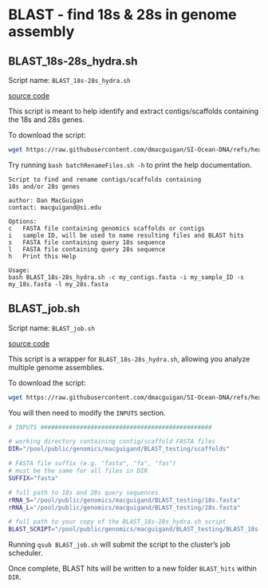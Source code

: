 # BLAST - find 18s & 28s in genome assembly

## BLAST_18s-28s_hydra.sh

Script name: `BLAST_18s-28s_hydra.sh`

[source code](https://github.com/dmacguigan/SI-Ocean-DNA/blob/main/scripts/Hydra/BLAST_Hydra/BLAST_18s-28s_hydra.sh)

This script is meant to help identify and extract contigs/scaffolds containing the 18s and 28s genes.

To download the script:

```bash
wget https://raw.githubusercontent.com/dmacguigan/SI-Ocean-DNA/refs/heads/main/scripts/Hydra/BLAST_Hydra/BLAST_18s-28s_hydra.sh
```

Try running `bash batchRenameFiles.sh -h` to print the help documentation.

```
Script to find and rename contigs/scaffolds containing
18s and/or 28s genes

author: Dan MacGuigan
contact: macguigand@si.edu

Options:
c   FASTA file containing genomics scaffolds or contigs
i   sample ID, will be used to name resulting files and BLAST hits
s   FASTA file containing query 18s sequence
l   FASTA file containing query 28s sequence
h   Print this Help

Usage:
bash BLAST_18s-28s_hydra.sh -c my_contigs.fasta -i my_sample_ID -s my_18s.fasta -l my_28s.fasta
```

## BLAST_job.sh

Script name: `BLAST_job.sh`

[source code](https://github.com/dmacguigan/SI-Ocean-DNA/blob/main/scripts/Hydra/BLAST_Hydra/BLAST_job.sh)

This script is a wrapper for `BLAST_18s-28s_hydra.sh`, allowing you analyze multiple genome assemblies.

To download the script:
```bash
wget https://raw.githubusercontent.com/dmacguigan/SI-Ocean-DNA/refs/heads/main/scripts/Hydra/BLAST_Hydra/BLAST_job.sh
```

You will then need to modify the `INPUTS` section.

```bash
# INPUTS ################################################

# working directory containing contig/scaffold FASTA files
DIR="/pool/public/genomics/macguigand/BLAST_testing/scaffolds"

# FASTA file suffix (e.g. "fasta", "fa", "fas")
# must be the same for all files in DIR
SUFFIX="fasta"

# full path to 18s and 28s query sequences
rRNA_S="/pool/public/genomics/macguigand/BLAST_testing/18s.fasta"
rRNA_L="/pool/public/genomics/macguigand/BLAST_testing/28s.fasta"

# full path to your copy of the BLAST_18s-28s_hydra.sh script
BLAST_SCRIPT="/pool/public/genomics/macguigand/BLAST_testing/BLAST_18s-28s_hydra.sh"
```

Running `qsub BLAST_job.sh` will submit the script to the cluster's job scheduler.

Once complete, BLAST hits will be written to a new folder `BLAST_hits` within `DIR`.